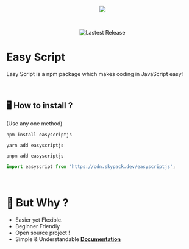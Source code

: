 <p align="center">
  <img src="https://images.easyscript.dev/banner.png" />
</p>

<br />

<p align="center">
  <img alt="Lastest Release" src="https://img.shields.io/github/v/release/easyscriptjs/easyscript?style=for-the-badge" />
</p>

# Easy Script
Easy Script is a npm package which makes coding in JavaScript easy!

<br />

## 🖥️ How to install ?

(Use any one method)

```
npm install easyscriptjs
```

```
yarn add easyscriptjs
```

```
pnpm add easyscriptjs
```

```ts
import easyscript from 'https://cdn.skypack.dev/easyscriptjs';
```

<br />

# 🤔 But Why ?

- Easier yet Flexible.
- Beginner Friendly
- Open source project !
- Simple & Understandable **[Documentation](https://docs.easyscript.dev)**
